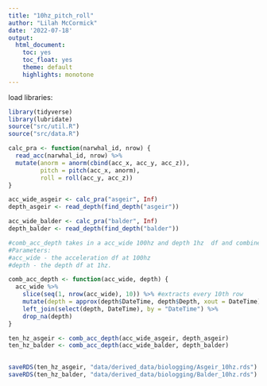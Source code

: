 ```yaml
---
title: "10hz_pitch_roll"
author: "Lilah McCormick"
date: '2022-07-18'
output: 
  html_document:
    toc: yes
    toc_float: yes 
    theme: default 
    highlights: monotone
---
```

load libraries: 
```r
library(tidyverse)
library(lubridate)
source("src/util.R")
source("src/data.R")
```

```r
calc_pra <- function(narwhal_id, nrow) {
  read_acc(narwhal_id, nrow) %>% 
  mutate(anorm = anorm(cbind(acc_x, acc_y, acc_z)),
         pitch = pitch(acc_x, anorm),
         roll = roll(acc_y, acc_z)) 
}

acc_wide_asgeir <- calc_pra("asgeir", Inf)
depth_asgeir <- read_depth(find_depth("asgeir"))   

acc_wide_balder <- calc_pra("balder", Inf)
depth_balder <- read_depth(find_depth("balder"))
```

```r

#comb_acc_depth takes in a acc_wide 100hz and depth 1hz  df and combines them to create a 10hz df. 
#Parameters: 
#acc_wide - the acceleration df at 100hz
#depth - the depth df at 1hz. 

comb_acc_depth <- function(acc_wide, depth) {
  acc_wide %>% 
    slice(seq(1, nrow(acc_wide), 10)) %>% #extracts every 10th row
    mutate(depth = approx(depth$DateTime, depth$Depth, xout = DateTime)$y) %>% 
    left_join(select(depth, DateTime), by = "DateTime") %>% 
    drop_na(depth)
}

ten_hz_asgeir <- comb_acc_depth(acc_wide_asgeir, depth_asgeir)
ten_hz_balder <- comb_acc_depth(acc_wide_balder, depth_balder)
                                
```

```r
saveRDS(ten_hz_asgeir, "data/derived_data/biologging/Asgeir_10hz.rds")
saveRDS(ten_hz_balder, "data/derived_data/biologging/Balder_10hz.rds")
```


